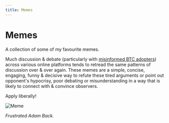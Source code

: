 ```yaml
---
title: Memes
---
```



# Memes

A collection of some of my favourite memes.

Much discussion & debate (particularly with [misinformed BTC adopters](/faqs/BCH-vs-BTC/whats-wrong-with-bitcoin-btc)) across various online platforms tends to retread the same patterns of discussion over & over again. These memes are a simple, concise, engaging, funny & decisive way to refute these tired arguments or point out opponent's hypocrisy, poor debating or misunderstanding in a way that is likely to connect with & convince observers.

Apply liberally!

<img src={adamBackMeme} alt="Meme" />

_Frustrated Adam Back._
